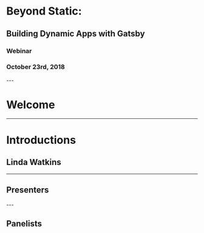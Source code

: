 
<TitleSlide>
  <React.Fragment>
    <h1>Beyond Static:</h1>
    <h2>Building Dynamic Apps with Gatsby</h2>
  </React.Fragment>
  <React.Fragment>
    <h3>Webinar</h3>
    <h3>October 23rd, 2018</h3>
  </React.Fragment>
</TitleSlide>

<Head>
  <title>Gatsby v2: Dynamic, web-apps with Gatsby</title>
  <meta name='twitter:card' content='summary_large_image' />
  <meta name='twitter:site' content='@schaudustin' />
  <meta name='twitter:title' content='Gatsby - Beyond Static: Dynamic, web-apps with Gatsby' />
  <meta name='twitter:description' content='Join us on October 22nd, 9am PT/12pm ET to hear from Dustin Schau and Linda Watkins about moving beyond static, and building web-apps with Gatsby.' />
  <meta name='twitter:image' content="https://www.gatsbyjs.com/gatsby.jpg" />
</Head>
---


# Welcome

---


# Introductions

## Linda Watkins

---

## Presenters

<Presenters>
  <Presenter image="static/images/linda.jpg" name="Linda Watkins" title="Director of Marketing" />
  <Presenter image="static/images/dustin.jpg" name="Dustin Schau" title="Software Engineer" />
</Presenters>
---

## Panelists

<Presenters>
  <Presenter image="static/images/sam.jpg" name="Sam Bhagwat" title="Co-founder and Head of Enterprise" />
  <Presenter image="static/images/kyle.jpg" name="Kyle Matthews" title="Co-founder and CEO" />
</Presenters>
